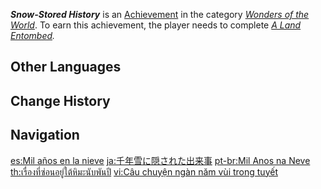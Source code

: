 {{Achievement Infobox
|id           = 81036
|order id     = 1037
|category     = Wonders of the World
|description  = Discover the fate of a long-lost investigation team that once explored Dragonspine.
|requirements = Complete ''[[A Land Entombed]].''
|primogems    = 5
|tracking     = 
|hidden       = 1
|topic        = 
|type         = Quest
}}
'''''Snow-Stored History''''' is an [[Achievement]] in the category ''[[Wonders of the World]]''. To earn this achievement, the player needs to complete ''[[A Land Entombed]].''
<!--
==Trivia==

==Video Guides==
{{EVT
|video1   = 
|caption1 = 
}}
-->
==Other Languages==
{{Other Languages
|en      = Snow-Stored History
|zhs     = 千年雪藏的事
|zhs_rm  = Qiānnián Xuě Cáng de Shì
|zht     = 千年雪藏的事
|zht_rm  = Qiānnián Xuě Cáng de Shì
|zh_tl   = A Matter Hidden in Snow for a Thousand Years
|ja      = 千年雪に隠された出来事
|ja_rm   = Sennen Yuki ni Kakusareta Dekigoto
|ja_tl   = An Incident Hidden in Snow for a Thousand Years
|ko      = 천 년 동안 묻혀있던 이야기
|ko_rm   = Cheon Nyeondong'an Muchyeoittteon Iyagi
|ko_tl   = Story Stored for A Thousand Years
|es      = Mil años en la nieve
|es_tl   = A Thousand Years in the Snow
|fr      = Mille ans dans la glace
|fr_tl   = One Thousand Years in the Ice
|ru      = История, покрытая тысячелетним снегом
|ru_tl   = History Covered with Thousand-Year-Old Snow
|th      = เรื่องที่ซ่อนอยู่ใต้หิมะนับพันปี
|th_rm   = 
|th_tl   = 
|vi      = Câu chuyện ngàn năm vùi trong tuyết
|vi_tl   = 
|de      = Schneebedeckte Geschichte
|de_tl   = Snow-Covered History
|id      = Sejarah dalam Timbunan Salju
|id_tl   = Snow-Buried History
|pt      = Mil Anos na Neve
|pt_tl   = 
|tr      = Karda Saklı Geçmiş
|tr_tl   = Snow-Hidden History
|it      = Mille anni nella neve
|it_tl   = 
}}

==Change History==
{{Change History|1.2}}
<!--
==References==
{{Reflist}}
-->
==Navigation==
{{Achievement Navbox|Wonders of the World|Quest}}

[[es:Mil años en la nieve]]
[[ja:千年雪に隠された出来事]]
[[pt-br:Mil Anos na Neve]]
[[th:เรื่องที่ซ่อนอยู่ใต้หิมะนับพันปี]]
[[vi:Câu chuyện ngàn năm vùi trong tuyết]]